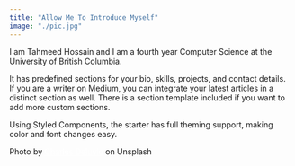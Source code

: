 ```yaml
---
title: "Allow Me To Introduce Myself"
image: "./pic.jpg"
---
```


I am Tahmeed Hossain and I am a fourth year Computer Science at the University of British Columbia.

It has predefined sections for your bio, skills, projects, and contact details. If you are a writer on Medium, you can integrate your latest articles in a distinct section as well. There is a section template included if you want to add more custom sections. 

Using Styled Components, the starter has full theming support, making color and font changes easy.

Photo by <a style="color:#ffffff;" href="https://unsplash.com/@charlesdeluvio?utm_source=unsplash&utm_medium=referral&utm_content=creditCopyText" target="_blank" rel="nofollow noopener noreferrer" aria-label="External Link"><Underlining color={Theme.colors.tertiary} hoverColor={Theme.colors.secondary}>Charles Deluvio</Underlining></a> on Unsplash